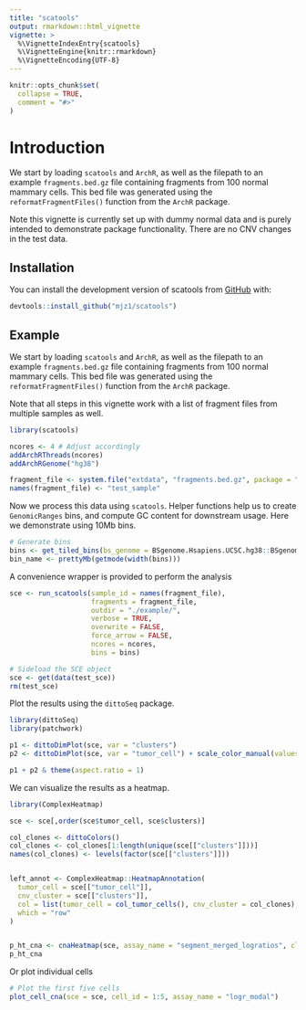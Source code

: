 ```yaml
---
title: "scatools"
output: rmarkdown::html_vignette
vignette: >
  %\VignetteIndexEntry{scatools}
  %\VignetteEngine{knitr::rmarkdown}
  %\VignetteEncoding{UTF-8}
---
```


```r
knitr::opts_chunk$set(
  collapse = TRUE,
  comment = "#>"
)
```

# Introduction
We start by loading `scatools` and `ArchR`, as well as the filepath to an example `fragments.bed.gz` file containing fragments from 100 normal mammary cells. This bed file was generated using the `reformatFragmentFiles()` function from the `ArchR` package.

Note this vignette is currently set up with dummy normal data and is purely intended to demonstrate package functionality. There are no CNV changes in the test data.

## Installation

You can install the development version of scatools from [GitHub](https://github.com/) with:

``` r
devtools::install_github("mjz1/scatools")
```

## Example

We start by loading `scatools` and `ArchR`, as well as the filepath to an example `fragments.bed.gz` file containing fragments from 100 normal mammary cells. This bed file was generated using the `reformatFragmentFiles()` function from the `ArchR` package.

Note that all steps in this vignette work with a list of fragment files from multiple samples as well.
```r
library(scatools)
```


```r
ncores <- 4 # Adjust accordingly
addArchRThreads(ncores)
addArchRGenome("hg38")

fragment_file <- system.file("extdata", "fragments.bed.gz", package = "scatools")
names(fragment_file) <- "test_sample"
```


Now we process this data using `scatools`. Helper functions help us to create `GenomicRanges` bins, and compute GC content for downstream usage. Here we demonstrate using 10Mb bins.
```r
# Generate bins
bins <- get_tiled_bins(bs_genome = BSgenome.Hsapiens.UCSC.hg38::BSgenome.Hsapiens.UCSC.hg38, tilewidth = 1e7)
bin_name <- prettyMb(getmode(width(bins)))
```

A convenience wrapper is provided to perform the analysis
```r
sce <- run_scatools(sample_id = names(fragment_file), 
                    fragments = fragment_file, 
                    outdir = "./example/", 
                    verbose = TRUE, 
                    overwrite = FALSE, 
                    force_arrow = FALSE,
                    ncores = ncores, 
                    bins = bins)
```


```r
# Sideload the SCE object
sce <- get(data(test_sce))
rm(test_sce)
```


Plot the results using the `dittoSeq` package.
```r
library(dittoSeq)
library(patchwork)

p1 <- dittoDimPlot(sce, var = "clusters")
p2 <- dittoDimPlot(sce, var = "tumor_cell") + scale_color_manual(values = col_tumor_cells(), name = "Tumor cell")

p1 + p2 & theme(aspect.ratio = 1)
```


We can visualize the results as a heatmap.
```r
library(ComplexHeatmap)

sce <- sce[,order(sce$tumor_cell, sce$clusters)]

col_clones <- dittoColors()
col_clones <- col_clones[1:length(unique(sce[["clusters"]]))]
names(col_clones) <- levels(factor(sce[["clusters"]]))


left_annot <- ComplexHeatmap::HeatmapAnnotation(
  tumor_cell = sce[["tumor_cell"]],
  cnv_cluster = sce[["clusters"]],
  col = list(tumor_cell = col_tumor_cells(), cnv_cluster = col_clones),
  which = "row"
)


p_ht_cna <- cnaHeatmap(sce, assay_name = "segment_merged_logratios", clust_annot = left_annot, col_fun = logr_col_fun())
p_ht_cna
```


Or plot individual cells
```r
# Plot the first five cells
plot_cell_cna(sce = sce, cell_id = 1:5, assay_name = "logr_modal")
```
